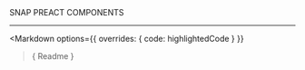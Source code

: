 
<Meta title="Documentation/About" />

<style>
	{`
	.header {
		display: flex;
		align-items: center;
	}

	.header .subtitle {
		text-transform: uppercase;
		color: #00cee1;
	}

	.header img {
		width: 300px;
		margin-right: 20px;
	}
	`}
</style>

<div class="header">
	<span class="subtitle">SNAP PREACT COMPONENTS</span>
</div>

---

<Markdown  options={{
	overrides: {
		code: highlightedCode
	}
}}
>{ Readme }</Markdown>